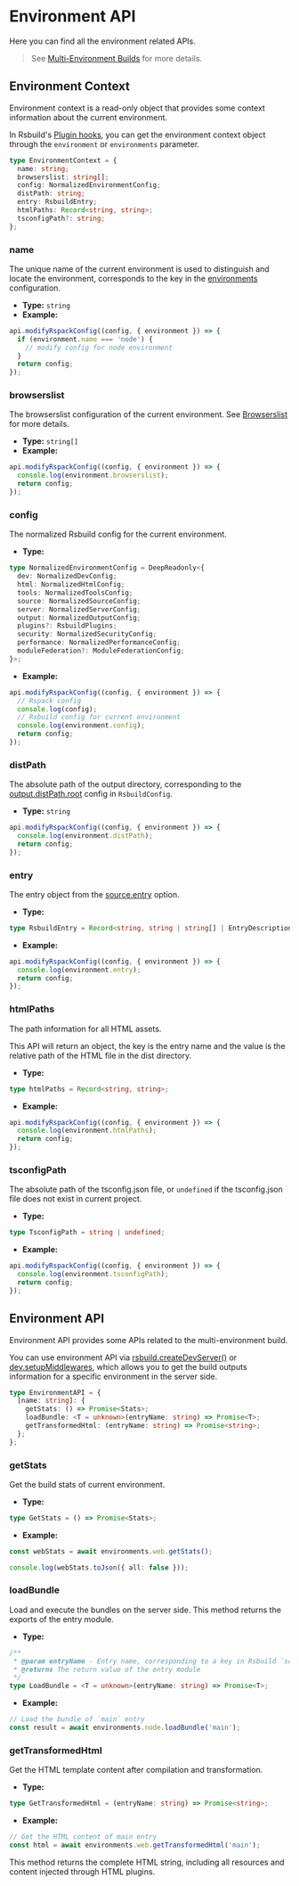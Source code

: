 # Environment API

Here you can find all the environment related APIs.

> See [Multi-Environment Builds](/guide/advanced/environments) for more details.

## Environment Context

Environment context is a read-only object that provides some context information about the current environment.

In Rsbuild's [Plugin hooks](/plugins/dev/hooks#plugin-hooks), you can get the environment context object through the `environment` or `environments` parameter.

```ts
type EnvironmentContext = {
  name: string;
  browserslist: string[];
  config: NormalizedEnvironmentConfig;
  distPath: string;
  entry: RsbuildEntry;
  htmlPaths: Record<string, string>;
  tsconfigPath?: string;
};
```

### name

The unique name of the current environment is used to distinguish and locate the environment, corresponds to the key in the [environments](/config/environments) configuration.

- **Type:** `string`
- **Example:**

```js
api.modifyRspackConfig((config, { environment }) => {
  if (environment.name === 'node') {
    // modify config for node environment
  }
  return config;
});
```

### browserslist

The browserslist configuration of the current environment. See [Browserslist](/guide/advanced/browserslist) for more details.

- **Type:** `string[]`
- **Example:**

```js
api.modifyRspackConfig((config, { environment }) => {
  console.log(environment.browserslist);
  return config;
});
```

### config

The normalized Rsbuild config for the current environment.

- **Type:**

```ts
type NormalizedEnvironmentConfig = DeepReadonly<{
  dev: NormalizedDevConfig;
  html: NormalizedHtmlConfig;
  tools: NormalizedToolsConfig;
  source: NormalizedSourceConfig;
  server: NormalizedServerConfig;
  output: NormalizedOutputConfig;
  plugins?: RsbuildPlugins;
  security: NormalizedSecurityConfig;
  performance: NormalizedPerformanceConfig;
  moduleFederation?: ModuleFederationConfig;
}>;
```

- **Example:**

```js
api.modifyRspackConfig((config, { environment }) => {
  // Rspack config
  console.log(config);
  // Rsbuild config for current environment
  console.log(environment.config);
  return config;
});
```

### distPath

The absolute path of the output directory, corresponding to the [output.distPath.root](/config/output/dist-path) config in `RsbuildConfig`.

- **Type:** `string`

```js
api.modifyRspackConfig((config, { environment }) => {
  console.log(environment.distPath);
  return config;
});
```

### entry

The entry object from the [source.entry](/config/source/entry) option.

- **Type:**

```ts
type RsbuildEntry = Record<string, string | string[] | EntryDescription>;
```

- **Example:**

```js
api.modifyRspackConfig((config, { environment }) => {
  console.log(environment.entry);
  return config;
});
```

### htmlPaths

The path information for all HTML assets.

This API will return an object, the key is the entry name and the value is the relative path of the HTML file in the dist directory.

- **Type:**

```ts
type htmlPaths = Record<string, string>;
```

- **Example:**

```js
api.modifyRspackConfig((config, { environment }) => {
  console.log(environment.htmlPaths);
  return config;
});
```

### tsconfigPath

The absolute path of the tsconfig.json file, or `undefined` if the tsconfig.json file does not exist in current project.

- **Type:**

```ts
type TsconfigPath = string | undefined;
```

- **Example:**

```js
api.modifyRspackConfig((config, { environment }) => {
  console.log(environment.tsconfigPath);
  return config;
});
```

## Environment API

Environment API provides some APIs related to the multi-environment build.

You can use environment API via [rsbuild.createDevServer()](/api/javascript-api/instance#rsbuildcreatedevserver) or [dev.setupMiddlewares](/config/dev/setup-middlewares), which allows you to get the build outputs information for a specific environment in the server side.

```ts
type EnvironmentAPI = {
  [name: string]: {
    getStats: () => Promise<Stats>;
    loadBundle: <T = unknown>(entryName: string) => Promise<T>;
    getTransformedHtml: (entryName: string) => Promise<string>;
  };
};
```

### getStats

Get the build stats of current environment.

- **Type:**

```ts
type GetStats = () => Promise<Stats>;
```

- **Example:**

```ts
const webStats = await environments.web.getStats();

console.log(webStats.toJson({ all: false }));
```

### loadBundle

Load and execute the bundles on the server side. This method returns the exports of the entry module.

- **Type:**

```ts
/**
 * @param entryName - Entry name, corresponding to a key in Rsbuild `source.entry`
 * @returns The return value of the entry module
 */
type LoadBundle = <T = unknown>(entryName: string) => Promise<T>;
```

- **Example:**

```ts
// Load the bundle of `main` entry
const result = await environments.node.loadBundle('main');
```

### getTransformedHtml

Get the HTML template content after compilation and transformation.

- **Type:**

```ts
type GetTransformedHtml = (entryName: string) => Promise<string>;
```

- **Example:**

```ts
// Get the HTML content of main entry
const html = await environments.web.getTransformedHtml('main');
```

This method returns the complete HTML string, including all resources and content injected through HTML plugins.
